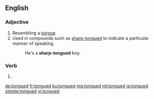 ==English==

===Adjective===
{{en-adj|-}}

# Resembling a [[tongue]]
# Used in compounds such as [[sharp-tongued]] to indicate a particular manner of speaking.
#: He's a '''sharp-tongued''' boy.

===Verb===
{{head|en|verb form}}

# {{en-past of|tongue}}

[[de:tongued]]
[[fr:tongued]]
[[ku:tongued]]
[[mg:tongued]]
[[ml:tongued]]
[[ja:tongued]]
[[simple:tongued]]
[[vi:tongued]]